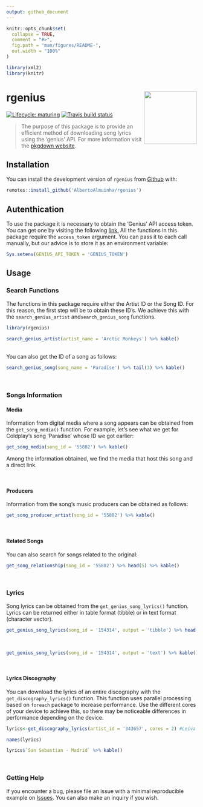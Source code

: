 ```yaml
---
output: github_document
---
```


<!-- README.md is generated from README.Rmd. Please edit that file -->

```r
knitr::opts_chunk$set(
  collapse = TRUE,
  comment = "#>",
  fig.path = "man/figures/README-",
  out.width = "100%"
)

library(xml2)
library(knitr)
```


# rgenius <img src='man/figures/logo.png' align="right" height="139" />

<!-- badges: start -->
[![Lifecycle: maturing](https://img.shields.io/badge/lifecycle-maturing-blue.svg)](https://www.tidyverse.org/lifecycle/#maturing)
[![Travis build status](https://travis-ci.org/AlbertoAlmuinha/rgenius.svg?branch=master)](https://travis-ci.org/AlbertoAlmuinha/rgenius)
<!-- badges: end -->

> The purpose of this package is to provide an efficient method of downloading song lyrics using the 'genius' API.
  For more information visit the [pkgdown website](https://albertoalmuinha.github.io/rgenius/).

## Installation

You can install the development version of `rgenius` from [Github](https://github.com/AlbertoAlmuinha/rgenius) with:

``` r
remotes::install_github('AlbertoAlmuinha/rgenius')
```

## Autenthication

To use the package it is necessary to obtain the 'Genius' API access token. You can get one by visiting the following [link.](https://genius.com/signup_or_login) All the functions in this package require the `access_token` argument. You can pass it to each call manually, but our advice is to store it as an environment variable:

```r
Sys.setenv(GENIUS_API_TOKEN = 'GENIUS_TOKEN')
```


## Usage

### Search Functions

The functions in this package require either the Artist ID or the Song ID. For this reason, the first step will be to obtain these ID's. We achieve this with the `search_genius_artist` and` search_genius_song` functions.

```r
library(rgenius)

search_genius_artist(artist_name = 'Arctic Monkeys') %>% kable()
```

<br>
You can also get the ID of a song as follows:

```r
search_genius_song(song_name = 'Paradise') %>% tail(3) %>% kable()
```

<br>

### Songs Information

#### Media

Information from digital media where a song appears can be obtained from the `get_song_media()` function. For example, let's see what we get for Coldplay's song 'Paradise' whose ID we got earlier:

```r
get_song_media(song_id = '55882') %>% kable()
```

Among the information obtained, we find the media that host this song and a direct link.

<br>

#### Producers

Information from the song's music producers can be obtained as follows:

```r
get_song_producer_artist(song_id = '55882') %>% kable()
```

<br>

#### Related Songs

You can also search for songs related to the original:

```r
get_song_relationship(song_id = '55882') %>% head(5) %>% kable()
```

<br>

### Lyrics

Song lyrics can be obtained from the `get_genius_song_lyrics()` function. Lyrics can be returned either in table format (tibble) or in text format (character vector). 

```r
get_genius_song_lyrics(song_id = '154314', output = 'tibble') %>% head(5) %>% kable()
```

<br>
```r
get_genius_song_lyrics(song_id = '154314', output = 'text') %>% kable()
```

<br>

#### Lyrics Discography

You can download the lyrics of an entire discography with the `get_discography_lyrics()` function. This function uses parallel processing based on `foreach` package to increase performance. Use the different cores of your device to achieve this, so there may be noticeable differences in performance depending on the device.

```r
lyrics<-get_discography_lyrics(artist_id = '343657', cores = 2) #Leiva

names(lyrics)
```


```r
lyrics$`San Sebastian - Madrid` %>% kable()
```


<br>

### Getting Help

If you encounter a bug, please file an issue with a minimal reproducible example on [Issues](https://github.com/AlbertoAlmuinha/rgenius/issues). You can also make an inquiry if you wish.






